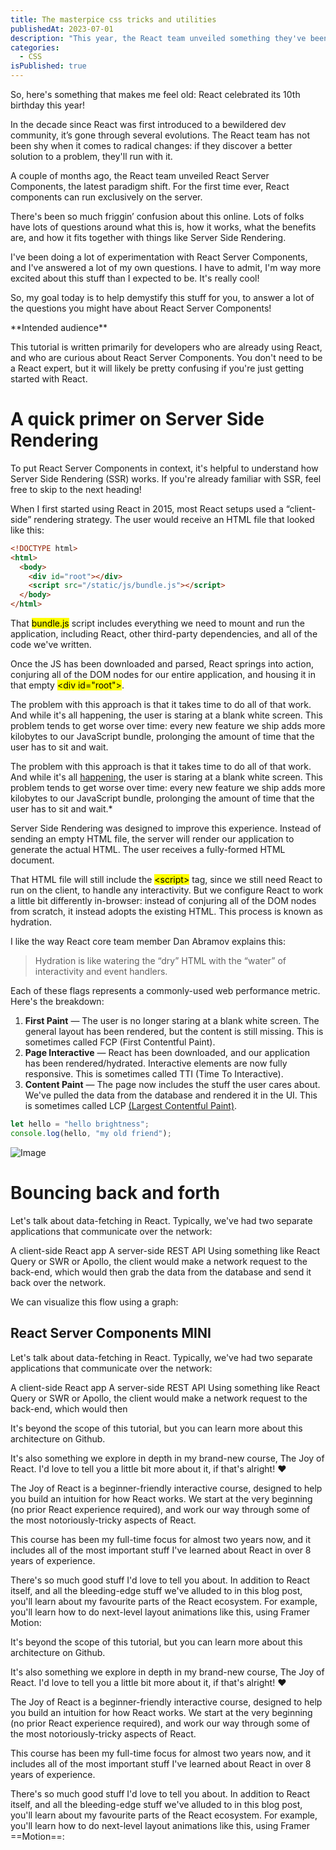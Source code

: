 ```yaml
---
title: The masterpice css tricks and utilities
publishedAt: 2023-07-01
description: "This year, the React team unveiled something they've been quietly researching for years: an official way to run React components exclusively on the server."
categories:
  - CSS
isPublished: true
---
```


So, here's something that makes me feel old: React celebrated its 10th birthday this
year!

In the decade since React was first introduced to a bewildered dev
community, it’s gone through several evolutions. The React team has not been shy
when it comes to radical changes: if they discover a better solution to a problem,
they'll run with it.

A couple of months ago, the React team unveiled React Server Components, the latest paradigm shift. For the first time ever, React components can run exclusively on the server.

There's been so much friggin’ confusion about this online. Lots of folks have lots of questions around what this is, how it works, what the benefits are, and how it fits together with things like Server Side Rendering.

I've been doing a lot of experimentation with React Server Components, and I've answered a lot of my own questions. I have to admit, I'm way more excited about this stuff than I expected to be. It's really cool!

So, my goal today is to help demystify this stuff for you, to answer a lot of the questions you might have about <Exlink href="https://react.dev/">React Server Components!</Exlink>

<Warning>
  **Intended audience**

This tutorial is written primarily for developers who are
already using React, and who are curious about React Server Components. You
don't need to be a React expert, but it will likely be pretty confusing if
you're just getting started with React.

</Warning>

# A quick primer on Server Side Rendering

To put React Server Components in context, it's helpful to understand how Server Side Rendering (SSR) works. If you're already familiar with SSR, feel free to skip to the next heading!

When I first started using React in 2015, most React setups used a “client-side” rendering strategy. The user would receive an HTML file that looked like this:

```html
<!DOCTYPE html>
<html>
  <body>
    <div id="root"></div>
    <script src="/static/js/bundle.js"></script>
  </body>
</html>
```

That <mark>bundle.js</mark> script includes everything we need to mount and run the application, including React, other third-party dependencies, and all of the code we've written.

Once the JS has been downloaded and parsed, React springs into action, conjuring all of the DOM nodes for our entire application, and housing it in that empty <mark>\<div id="root"></mark>.

The problem with this approach is that it takes time to do all of that work. And while it's all happening, the user is staring at a blank white screen. This problem tends to get worse over time: every new feature we ship adds more kilobytes to our JavaScript bundle, prolonging the amount of time that the user has to sit and wait.

The problem with this approach is that it takes time to do all of that work. And while it's all [happening](http://localhost:3000/post-01), the user is staring at a blank white screen. This problem tends to get worse over time: every new feature we ship adds more kilobytes to our JavaScript bundle, prolonging the amount of time that the user has to sit and wait.\*

Server Side Rendering was designed to improve this experience. Instead of sending an empty HTML file, the server will render our application to generate the actual HTML. The user receives a fully-formed HTML document.

That HTML file will still include the <mark>\<script></mark> tag, since we still need React to run on the client, to handle any interactivity. But we configure React to work a little bit differently in-browser: instead of conjuring all of the DOM nodes from scratch, it instead adopts the existing HTML. This process is known as hydration.

I like the way React core team member Dan Abramov explains this:

> Hydration is like watering the “dry” HTML with the “water” of interactivity and event handlers.

Each of these flags represents a commonly-used web performance metric. Here's the breakdown:

1. **First Paint** — The user is no longer staring at a blank white screen. The general layout has been rendered, but the content is still missing. This is sometimes called FCP (First Contentful Paint).
2. **Page Interactive** — React has been downloaded, and our application has been rendered/hydrated. Interactive elements are now fully responsive. This is sometimes called TTI (Time To Interactive).
3. **Content Paint** — The page now includes the stuff the user cares about. We've pulled the data from the database and rendered it in the UI. This is sometimes called LCP [(Largest Contentful Paint)](https://www.markdownguide.org/basic-syntax/#links).

```ts
let hello = "hello brightness";
console.log(hello, "my old friend");
```

![Image](https://res.cloudinary.com/drdzrfm15/image/upload/w_1000/q_auto/f_auto/v1694920648/andradev/server-components/wallhaven-m9j1pk_t0o7wm.jpg)

# Bouncing back and forth

Let's talk about data-fetching in React. Typically, we've had two separate applications that communicate over the network:

A client-side React app
A server-side REST API
Using something like React Query or SWR or Apollo, the client would make a network request to the back-end, which would then grab the data from the database and send it back over the network.

We can visualize this flow using a graph:

## React Server Components MINI

Let's talk about data-fetching in React. Typically, we've had two separate applications that communicate over the network:

A client-side React app
A server-side REST API
Using something like React Query or SWR or Apollo, the client would make a network request to the back-end, which would then

It's beyond the scope of this tutorial, but you can learn more about this architecture on Github.

It's also something we explore in depth in my brand-new course, The Joy of React. I'd love to tell you a little bit more about it, if that's alright! ❤️

The Joy of React is a beginner-friendly interactive course, designed to help you build an intuition for how React works. We start at the very beginning (no prior React experience required), and work our way through some of the most notoriously-tricky aspects of React.

This course has been my full-time focus for almost two years now, and it includes all of the most important stuff I've learned about React in over 8 years of experience.

There's so much good stuff I'd love to tell you about. In addition to React itself, and all the bleeding-edge stuff we've alluded to in this blog post, you'll learn about my favourite parts of the React ecosystem. For example, you'll learn how to do next-level layout animations like this, using Framer Motion:

It's beyond the scope of this tutorial, but you can learn more about this architecture on Github.

It's also something we explore in depth in my brand-new course, The Joy of React. I'd love to tell you a little bit more about it, if that's alright! ❤️

The Joy of React is a beginner-friendly interactive course, designed to help you build an intuition for how React works. We start at the very beginning (no prior React experience required), and work our way through some of the most notoriously-tricky aspects of React.

This course has been my full-time focus for almost two years now, and it includes all of the most important stuff I've learned about React in over 8 years of experience.

There's so much good stuff I'd love to tell you about. In addition to React itself, and all the bleeding-edge stuff we've alluded to in this blog post, you'll learn about my favourite parts of the React ecosystem. For example, you'll learn how to do next-level layout animations like this, using Framer ==Motion==:
